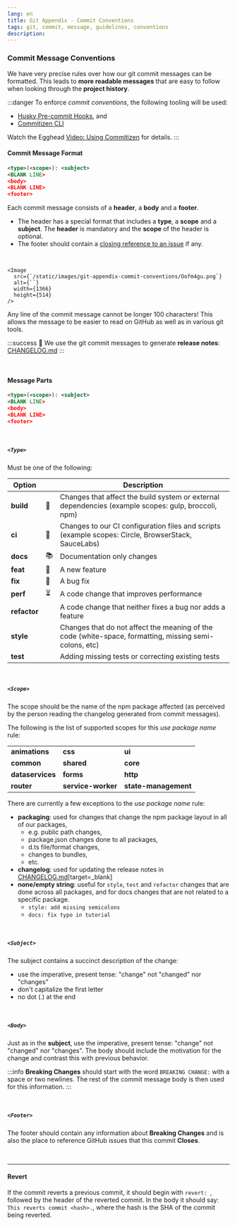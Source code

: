 ```yaml
---
lang: en
title: Git Appendix - Commit Conventions
tags: git, commit, message, guidelines, conventions
description:
---
```


### <a name="commit"></a> Commit Message Conventions

We have very precise rules over how our git commit messages can be formatted. This leads to **more readable messages** that are easy to follow when looking through the **project history**.

:::danger
To enforce _commit conventions_, the following tooling will be used:

- [Husky Pre-commit Hooks](https://github.com/typicode/husky), and
- [Commitizen CLI](https://github.com/commitizen/cz-cli)

Watch the Egghead [Video: Using Commitizen](https://egghead.io/lessons/javascript-writing-conventional-commits-with-commitizen) for details.
:::

#### Commit Message Format

```xml
<type>(<scope>): <subject>
<BLANK LINE>
<body>
<BLANK LINE>
<footer>
```

Each commit message consists of a **header**, a **body** and a **footer**.

- The header has a special format that includes a **type**, a **scope** and a **subject**. The **header** is mandatory and the **scope** of the header is optional.
- The footer should contain a [closing reference to an issue](https://help.github.com/articles/closing-issues-via-commit-messages/) if any.

<br>

    <Image
      src={`/static/images/git-appendix-commit-conventions/Oofm4gu.png`}
      alt={``}
      width={1366}
      height={514}
    />

Any line of the commit message cannot be longer 100 characters! This allows the message to be easier to read on GitHub as well as in various git tools.

:::success
:tada: We use the git commit messages to generate **release notes**: [CHANGELOG.md](https://github.com/angular/flex-layout/blob/master/CHANGELOG.md)
:::

<br>

#### Message Parts

```xml
<type>(<scope>): <subject>
<BLANK LINE>
<body>
<BLANK LINE>
<footer>
```

<br>

##### `<Type>`

Must be one of the following:

| Option       |     | Description                                                                                            |
| ------------ | --- | ------------------------------------------------------------------------------------------------------ |
| **build**    | 💎  | Changes that affect the build system or external dependencies (example scopes: gulp, broccoli, npm)    |
| **ci**       | 🙌  | Changes to our CI configuration files and scripts (example scopes: Circle, BrowserStack, SauceLabs)    |
| **docs**     | 📚  | Documentation only changes                                                                             |
| **feat**     | 🎉  | A new feature                                                                                          |
| **fix**      | 🦂  | A bug fix                                                                                              |
| **perf**     | ⏳  | A code change that improves performance                                                                |
| **refactor** |     | A code change that neither fixes a bug nor adds a feature                                              |
| **style**    |     | Changes that do not affect the meaning of the code (white-space, formatting, missing semi-colons, etc) |
| **test**     |     | Adding missing tests or correcting existing tests                                                      |

<br>

##### `<Scope>`

The scope should be the name of the npm package affected (as perceived by the person reading the changelog generated from commit messages).

The following is the list of supported scopes for this _use package name_ rule:

|                  |                    |                      |
| ---------------- | ------------------ | -------------------- |
| **animations**   | **css**            | **ui**               |
| **common**       | **shared**         | **core**             |
| **dataservices** | **forms**          | **http**             |
| **router**       | **service-worker** | **state-management** |

There are currently a few exceptions to the _use package name_ rule:

- **packaging**: used for changes that change the npm package layout in all of our packages,
  - e.g. public path changes,
  - package.json changes done to all packages,
  - d.ts file/format changes,
  - changes to bundles,
  - etc.
- **changelog**: used for updating the release notes in [CHANGELOG.md](https://github.com/angular/flex-layout/blob/master/CHANGELOG.md)\[target=\_blank]
- **none/empty string**: useful for `style`, `test` and `refactor` changes that are done across all packages, and for docs changes that are not related to a specific package.
  - `style: add missing semicolons`
  - `docs: fix typo in tutorial`

<br>

##### `<Subject>`

The subject contains a succinct description of the change:

- use the imperative, present tense: "change" not "changed" nor "changes"
- don't capitalize the first letter
- no dot (.) at the end

<br>

##### `<Body>`

Just as in the **subject**, use the imperative, present tense: "change" not "changed" nor "changes".
The body should include the motivation for the change and contrast this with previous behavior.

:::info
**Breaking Changes** should start with the word `BREAKING CHANGE:` with a space or two newlines. The rest of the commit message body is then used for this information.
:::

<br>

##### `<Footer>`

The footer should contain any information about **Breaking Changes** and is also the place to
reference GitHub issues that this commit **Closes**.

<br>

---

#### Revert

If the commit reverts a previous commit, it should begin with `revert: `, followed by the header of the reverted commit. In the body it should say: `This reverts commit <hash>.`, where the hash is the SHA of the commit being reverted.

<br>
